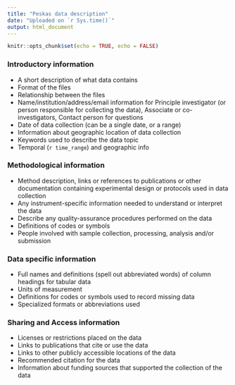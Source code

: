 ```yaml
---
title: "Peskas data description"
date: "Uploaded on `r Sys.time()`"
output: html_document
---
```


```r
knitr::opts_chunk$set(echo = TRUE, echo = FALSE)
```

### Introductory information

* A short description of what data contains
* Format of the files
* Relationship between the files
* Name/institution/address/email information for Principle investigator (or person responsible for collecting the data), Associate or co-investigators, Contact person for questions
* Date of data collection (can be a single date, or a range)
* Information about geographic location of data collection
* Keywords used to describe the data topic
* Temporal (`r time_range`) and geographic info 

### Methodological information

* Method description, links or references to publications or other documentation containing experimental design or
protocols used in data collection
* Any instrument-specific information needed to understand or interpret the data
* Describe any quality-assurance procedures performed on the data
* Definitions of codes or symbols 
* People involved with sample collection, processing, analysis and/or submission

### Data specific information

* Full names and definitions (spell out abbreviated words) of column headings for tabular data
* Units of measurement
* Definitions for codes or symbols used to record missing data
* Specialized formats or abbreviations used

### Sharing and Access information

* Licenses or restrictions placed on the data
* Links to publications that cite or use the data
* Links to other publicly accessible locations of the data
* Recommended citation for the data
* Information about funding sources that supported the collection of the data

